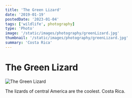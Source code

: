 ```yaml
---
title: 'The Green Lizard'
date: '2019-01-19'
postedDate: '2023-01-04'
tags: ['wildlife', photography]
type: 'Photo'
image: '/static/images/photography/greenLizard.jpg'
thumbnail: '/static/images/photography/greenLizard.jpg'
summary: 'Costa Rica'
---
```


# The Green Lizard

![The Green Lizard](/static/images/photography/greenLizard.jpg)

The lizards of central America are the coolest. Costa Rica.

